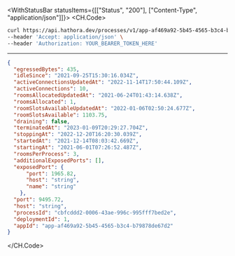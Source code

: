 

<WithStatusBar statusItems={[["Status", "200"], ["Content-Type", "application/json"]]}>
  <CH.Code>
  ```bash Example Request
  curl https://api.hathora.dev/processes/v1/app-af469a92-5b45-4565-b3c4-b79878de67d2/info/cbfcddd2-0006-43ae-996c-995fff7bed2e \
--header 'Accept: application/json' \
--header 'Authorization: YOUR_BEARER_TOKEN_HERE'
  ```
  ---

  ```json Example Response
  {
    "egressedBytes": 435,
    "idleSince": "2021-09-25T15:30:16.034Z",
    "activeConnectionsUpdatedAt": "2022-11-14T17:50:44.109Z",
    "activeConnections": 10,
    "roomsAllocatedUpdatedAt": "2021-06-24T01:43:14.638Z",
    "roomsAllocated": 1,
    "roomSlotsAvailableUpdatedAt": "2022-01-06T02:50:24.677Z",
    "roomSlotsAvailable": 1103.75,
    "draining": false,
    "terminatedAt": "2023-01-09T20:29:27.704Z",
    "stoppingAt": "2022-12-20T16:20:30.039Z",
    "startedAt": "2021-12-14T08:03:42.669Z",
    "startingAt": "2021-06-01T07:26:52.487Z",
    "roomsPerProcess": 3,
    "additionalExposedPorts": [],
    "exposedPort": {
        "port": 1965.82,
        "host": "string",
        "name": "string"
      },
    "port": 9495.72,
    "host": "string",
    "processId": "cbfcddd2-0006-43ae-996c-995fff7bed2e",
    "deploymentId": 1,
    "appId": "app-af469a92-5b45-4565-b3c4-b79878de67d2"
  }
  ```
  </CH.Code>
</WithStatusBar>
